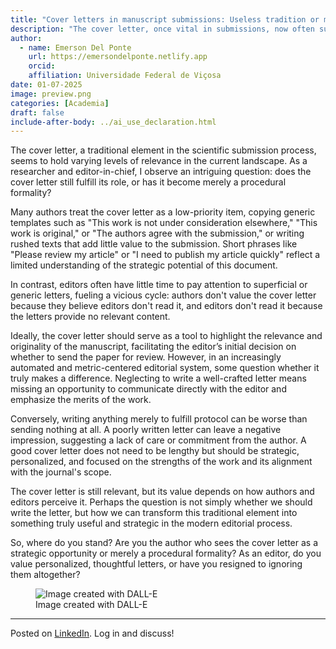```yaml
---
title: "Cover letters in manuscript submissions: Useless tradition or missed opportunity?"
description: "The cover letter, once vital in submissions, now often suffers neglect, with authors providing generic content and editors overlooking it due to lack of relevance. While a strategic, personalized letter can highlight a manuscript's merits and align it with a journal’s scope, its impact depends on both authors and editors valuing its potential as a meaningful tool in the modern editorial process."
author:
  - name: Emerson Del Ponte
    url: https://emersondelponte.netlify.app
    orcid: 
    affiliation: Universidade Federal de Viçosa
date: 01-07-2025
image: preview.png
categories: [Academia] 
draft: false 
include-after-body: ../ai_use_declaration.html
---
```


The cover letter, a traditional element in the scientific submission process, seems to hold varying levels of relevance in the current landscape. As a researcher and editor-in-chief, I observe an intriguing question: does the cover letter still fulfill its role, or has it become merely a procedural formality?

Many authors treat the cover letter as a low-priority item, copying generic templates such as \"This work is not under consideration elsewhere,\" \"This work is original,\" or \"The authors agree with the submission,\" or writing rushed texts that add little value to the submission. Short phrases like \"Please review my article\" or \"I need to publish my article quickly\" reflect a limited understanding of the strategic potential of this document.

In contrast, editors often have little time to pay attention to superficial or generic letters, fueling a vicious cycle: authors don\'t value the cover letter because they believe editors don\'t read it, and editors don\'t read it because the letters provide no relevant content.

Ideally, the cover letter should serve as a tool to highlight the relevance and originality of the manuscript, facilitating the editor's initial decision on whether to send the paper for review. However, in an increasingly automated and metric-centered editorial system, some question whether it truly makes a difference. Neglecting to write a well-crafted letter means missing an opportunity to communicate directly with the editor and emphasize the merits of the work.

Conversely, writing anything merely to fulfill protocol can be worse than sending nothing at all. A poorly written letter can leave a negative impression, suggesting a lack of care or commitment from the author. A good cover letter does not need to be lengthy but should be strategic, personalized, and focused on the strengths of the work and its alignment with the journal\'s scope.

The cover letter is still relevant, but its value depends on how authors and editors perceive it. Perhaps the question is not simply whether we should write the letter, but how we can transform this traditional element into something truly useful and strategic in the modern editorial process.

So, where do you stand? Are you the author who sees the cover letter as a strategic opportunity or merely a procedural formality? As an editor, do you value personalized, thoughtful letters, or have you resigned to ignoring them altogether?

![Image created with DALL-E](preview2.png){fig-align="center"}

------------------------------------------------------------------------

Posted on [LinkedIn](https://www.linkedin.com/posts/emerson-m-del-ponte-61678ba1_cover-letters-in-manuscript-submissions-activity-7282481446961766400-kov5?utm_source=share&utm_medium=member_desktop). Log in and discuss!
